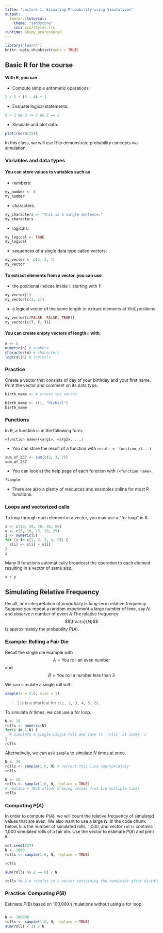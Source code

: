 ```yaml
---
title: "Lecture 1: Esimating Probability using Simulations"
output: 
  learnr::tutorial:
    theme: "sandstone"
    css: css/styles.css
runtime: shiny_prerendered
---
```



```r
library("learnr")
knitr::opts_chunk$set(echo = TRUE)
```

## Basic R for the course

#### With R, you can 

+ Compute simple arithmetic operations:

```r
2 / 5 + (5 - 4) * 1 
```

+  Evaluate logical statements:

```r
5 > 2 && 3 != 5 && 2 == 2
```

+  Simulate and plot data:

```r
plot(rnorm(25))
```

In this class, we will use R to demonstrate probability concepts via simulation.

### Variables and data types

#### You can store values to variables such as 

+ numbers:

```r
my_number <- 5
my_number
```

+ characters:

```r
my_characters <- "this is a single sentence."
my_characters
```

+ logicals:

```r
my_logical <- TRUE
my_logical
```

+ sequences of a single data type called vectors:

```r
my_vector <- c(2, 3, 7)
my_vector
```

#### To extract elements from a vector, you can use 

+ the positional indices inside `[` starting with 1:

```r
my_vector[1]
my_vector[c(1, 3)]
```

+ a logical vector of the same length to extract elements at `TRUE` positions:

```r
my_vector[c(FALSE, FALSE, TRUE)]
my_vector[c(T, F, T)]
```

#### You can create empty vectors of length `n` with:

```r
n <- 5
numeric(n) # numbers
character(n) # characters
logical(n) # logicals
```


### Practice

Create a vector that consists of day of your birthday and your first name. Print the vector and comment on its data type.

```r
birth_name <- # create the vector
```

```r
birth_name <- c(1, "Michael")
birth_name
```

### Functions

In R, a function is in the following form:

```
<function name>(<arg1>, <arg2>, ...)
```

+  You can store the result of a function with `result <- function_x(...)`

```r
sum_of_237 <- sum(c(2, 3, 7))
sum_of_237
```

+  You can look at the help page of each function with `?<function name>`.

```r
?sample

```

+  There are also a plenty of resources and examples online for most R functions.

### Loops and vectorized calls

To loop through each element in a vector, you may use a "for loop" in R:

```r
x <- c(10, 20, 30, 40, 50)
y <- c(5, 10, 15, 20, 25)
z <- numeric(5)
for (i in c(1, 2, 3, 4, 5)) {
  z[i] <- x[i] + y[i]
}
z
```

Many R functions automatically broadcast the operation to each element resulting in a vector of same size.

```r
x + y
```


## Simulating Relative Frequency

Recall, one interpretation of _probability_ is long-term relative frequency. Suppose you repeat a random experiment a large number of time, say $N$, and observe $n$ number of event $A$ The relative frequency 
$$\frac{n}{N}$$ 
is approximately the probability $P(A)$.

### Example: Rolling a Fair Die 


Recall the single die example with
$$A=\text{You roll an even number}$$
and
$$B=\text{You roll a number less than 3}$$

We can simulate a single roll with.

```r
sample(x = 1:6, size = 1)

```

> `1:6` is a shortcut for `c(1, 2, 3, 4, 5, 6)`.

To simulate $N$ times, we can use a for loop.

```r
N <- 25
rolls <- numeric(N)
for(i in 1:N) {
  # simulate a single single roll and save to `rolls` at index `i`
}
rolls
```

Alternatively, we can ask `sample` to simulate $N$ times at once.

```r
N <- 25
rolls <- sample(1:6, N) # correct this line appropriately
rolls
```

```r
N <- 25
rolls <- sample(1:6, N, replace = TRUE) 
# replace = TRUE allows drawing values from 1:6 multiple times
rolls
```

### Computing $P(A)$

In order to compute $P(A)$, we will count the relative frequency of simulated values that are even. We also want to use a large $N$. In the code chunk below, `N` is the number of simulated rolls, 1,000, and vector `rolls` contains 1,000 simulated rolls of a fair die. Use the vector to estimate $P(A)$ and print it.

```r
set.seed(237)
N <- 1000
rolls <- sample(1:6, N, replace = TRUE)
```

```r
rolls

```

```r
sum(rolls %% 2 == 0) / N
```

```r
rolls %% 2 # results in a vector containing the remainder after dividing each roll by 2
```

### Practice: Computing $P(B)$

Estimate $P(B)$ based on 100,000 simulations without using a for loop.

```r


```

```r
N <- 100000
rolls <- sample(1:6, N, replace = TRUE)
sum(rolls < 3) / N
```

<!-- ## Multiple Experiments -->

<!-- Suppose you roll a fair die twice. Let $E$ be the event the sum of the two rolls is greater than or equal to 8. -->

<!-- ### Compute by Simulation -->

<!-- ```{r calcpe, exercise=TRUE, exercise.lines=10} -->
<!-- N <- 10^6 -->
<!-- # replicate outputs result of `n` repetitions of  -->
<!-- # the operations described in `expr` -->
<!-- E <- replicate(  -->
<!--   n = N, expr = { -->
<!--     # roll a die twice -->
<!--     roll <- sample(1:6, size = 2, replace = TRUE)  -->
<!--     # output whether the sum is greater than or equal to 8 -->
<!--     sum(roll)  -->
<!--   }) -->
<!-- sum(E >= 8)/N -->
<!-- ``` -->

